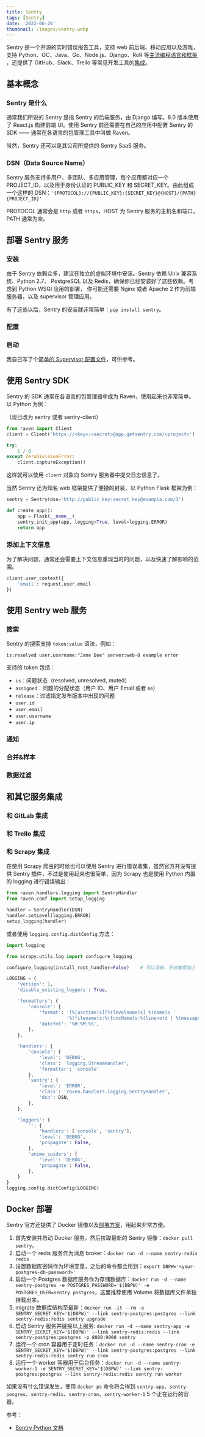 ```yaml
---
title: Sentry
tags: [Sentry]
date: '2022-06-26'
thumbnail: /images/sentry.webp
---
```


Sentry 是一个开源的实时错误报告工具，支持 web 前后端、移动应用以及游戏，支持
Python、OC、Java、Go、Node.js、Django、RoR 等[主流编程语言和框架](https://getsentry.com/platforms/)
，还提供了 GitHub、Slack、Trello 等常见开发工具的[集成](https://getsentry.com/integrations/)。

## 基本概念

### Sentry 是什么

通常我们所说的 Sentry 是指 Sentry 的后端服务，由 Django 编写。8.0 版本使用了 React.js
构建前端 UI。使用 Sentry 前还需要在自己的应用中配置 Sentry 的 SDK ——
通常在各语言的包管理工具中叫做 Raven。

当然，Sentry 还可以是其公司所提供的 Sentry SaaS 服务。

### DSN（Data Source Name）

Sentry 服务支持多用户、多团队、多应用管理，每个应用都对应一个 PROJECT_ID，以及用于身份认证的
PUBLIC_KEY 和 SECRET_KEY。由此组成一个这样的 DSN：`'{PROTOCOL}://{PUBLIC_KEY}:{SECRET_KEY}@{HOST}/{PATH}{PROJECT_ID}'`

PROTOCOL 通常会是 `http` 或者 `https`，HOST 为 Sentry 服务的主机名和端口，PATH
通常为空。

## 部署 Sentry 服务

### 安装

由于 Sentry 依赖众多，建议在独立的虚拟环境中安装。Sentry 依赖 Unix 兼容系统、Python 2.7、
PostgreSQL 以及 Redis，确保你已经安装好了这些依赖。考虑到 Python WSGI 应用的部署，
你可能还需要 Nginx 或者 Apache 2 作为前端服务器，以及 supervisor 管理应用。

有了这些以后，Sentry 的安装就非常简单：`pip install sentry`。

### 配置

### 启动

我自己写了个[简单的 Supervisor 配置文件](https://gist.github.com/kxxoling/e26827955a191cb6ab8f)，可供参考。

## 使用 Sentry SDK

Sentry 的 SDK 通常在各语言的包管理器中成为 Raven，使用起来也非常简单。以 Python 为例：

（现已改为 sentry 或者 sentry-client）

```python
from raven import Client
client = Client('https://<key>:<secret>@app.getsentry.com/<project>')

try:
    1 / 0
except ZeroDivisionError:
    client.captureException()
```

这样就可以使用 `client` 对象向 Sentry 服务器中提交日志信息了。

当然 Sentry 还为知名 web 框架提供了便捷的封装，以 Python Flask 框架为例：

```python
sentry = Sentry(dsn='http://public_key:secret_key@example.com/1')

def create_app():
    app = Flask(__name__)
	sentry.init_app(app, logging=True, level=logging.ERROR)
    return app
```

### 添加上下文信息

为了解决问题，通常还会需要上下文信息重现当时的问题，以及快速了解影响的范围。

```python
client.user_context({
	'email': request.user.email
})
```

## 使用 Sentry web 服务

### 搜索

Sentry 的搜索支持 `token:value` 语法，例如：

    is:resolved user.username:"Jane Doe" server:web-8 example error

支持的 token 包括：

- `is`：问题状态（resolved, unresolved, muted）
- `assigned`：问题的分配状态（用户 ID、用户 Email 或者 `me`）
- `release`：过滤指定发布版本中出现的问题
- `user.id`
- `user.email`
- `user.username`
- `user.ip`

### 通知

### 合并&样本

### 数据过滤

## 和其它服务集成

### 和 GitLab 集成

### 和 Trello 集成

### 和 Scrapy 集成

在使用 Scrapy 爬虫的时候也可以使用 Sentry 进行错误收集，虽然官方并没有提供 Sentry 插件，不过是使用起来也很简单，因为 Scrapy 也是使用 Python 内置的 logging 进行错误输出：

```py
from raven.handlers.logging import SentryHandler
from raven.conf import setup_logging

handler = SentryHandler(DSN)
handler.setLevel(logging.ERROR)
setup_logging(handler)
```

或者使用 `logging.config.dictConfig` 方法：

```py
import logging

from scrapy.utils.log import configure_logging

configure_logging(install_root_handler=False)    # 可以没有，不过推荐加上

LOGGING = {
    'version': 1,
    'disable_existing_loggers': True,

    'formatters': {
        'console': {
            'format': '[%(asctime)s][%(levelname)s] %(name)s '
                      '%(filename)s:%(funcName)s:%(lineno)d | %(message)s',
            'datefmt': '%H:%M:%S',
        },
    },

    'handlers': {
        'console': {
            'level': 'DEBUG',
            'class': 'logging.StreamHandler',
            'formatter': 'console'
        },
        'sentry': {
            'level': 'ERROR',
            'class': 'raven.handlers.logging.SentryHandler',
            'dsn': DSN,
        },
    },

    'loggers': {
        '': {
            'handlers': ['console', 'sentry'],
            'level': 'DEBUG',
            'propagate': False,
        },
        'anime_spiders': {
            'level': 'DEBUG',
            'propagate': False,
        },
    }
}
logging.config.dictConfig(LOGGING)
```

## Docker 部署

Sentry 官方还提供了 Docker 镜像以及[部署方案](https://github.com/docker-library/docs/blob/master/sentry/variant-onbuild.md)，用起来非常方便。

1. 首先安装并启动 Docker 服务，然后拉取最新的 Sentry 镜像：`docker pull sentry`。
2. 启动一个 redis 服务作为消息 broker：`docker run -d --name sentry-redis redis`
3. 设置数据库密码作为环境变量，之后的命令都会用到：`export DBPW='<your-postgres-db-password>'`
4. 启动一个 Postgres 数据库服务作为存储数据库：`docker run -d --name sentry-postgres -e POSTGRES_PASSWORD='$(DBPW)' -e POSTGRES_USER=sentry postgres`，这里推荐使用 Volume 将数据库文件单独挂载出来。
5. migrate 数据库结构至最新：`docker run -it --rm -e SENTRY_SECRET_KEY='$(DBPW)' --link sentry-postgres:postgres --link sentry-redis:redis sentry upgrade`
6. 启动 Sentry 服务并链接以上服务: `docker run -d --name sentry-app -e SENTRY_SECRET_KEY='$(DBPW)' --link sentry-redis:redis --link sentry-postgres:postgres -p 8080:9000 sentry`
7. 运行一个 cron 容器用于定时任务：`docker run -d --name sentry-cron -e SENTRY_SECRET_KEY='$(DBPW)' --link sentry-postgres:postgres --link sentry-redis:redis sentry run cron`
8. 运行一个 worker 容器用于后台任务：`docker run -d --name sentry-worker-1 -e SENTRY_SECRET_KEY='$(DBPW)' --link sentry-postgres:postgres --link sentry-redis:redis sentry run worker`

如果没有什么错误发生，使用 `docker ps` 命令将会得到 `sentry-app`、`sentry-posgres`、`sentry-redis`、`sentry-cron`、`sentry-worker-1` 5 个正在运行的容器。

参考：

- [Sentry Python 文档](https://docs.getsentry.com/on-premise/clients/python)

[sentry]: https://getsentry.com/
